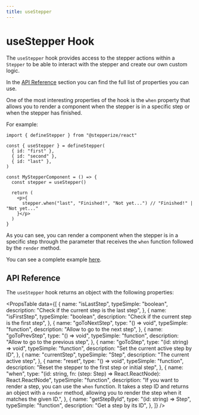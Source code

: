 ```yaml
---
title: useStepper
---
```



# useStepper Hook

The `useStepper` hook provides access to the stepper actions within a `Stepper` to be able to interact with the stepper and create our own custom logic.

In the [API Reference](#api-reference) section you can find the full list of properties you can use.

One of the most interesting properties of the hook is the `when` property that allows you to render a component when the stepper is in a specific step or when the stepper has finished.

For example:

```tsx
import { defineStepper } from "@stepperize/react"

const { useStepper } = defineStepper(
  { id: "first" },
  { id: "second" },
  { id: "last" },
)

const MyStepperComponent = () => {
  const stepper = useStepper()

  return (
    <p>{
      stepper.when("last", "Finished!", "Not yet...") // "Finished!" | "Not yet..."
    }</p>
  )
}
```

As you can see, you can render a component when the stepper is in a specific step through the parameter that receives the `when` function followed by the `render` method.

You can see a complete example [here](our-first-stepper.mdx).

## API Reference

The `useStepper` hook returns an object with the following properties:

<PropsTable
  data={[
    {
      name: "isLastStep",
      typeSimple: "boolean",
      description: "Check if the current step is the last step",
    },
    {
      name: "isFirstStep",
      typeSimple: "boolean",
      description: "Check if the current step is the first step",
    },
    {
      name: "goToNextStep",
      type: "() => void",
      typeSimple: "function",
      description: "Allow to go to the next step",
    },
    {
      name: "goToPrevStep",
      type: "() => void",
      typeSimple: "function",
      description: "Allow to go to the previous step",
    },
    {
      name: "goToStep",
      type: "(id: string) => void",
      typeSimple: "function",
      description: "Set the current active step by ID",
    },
    {
      name: "currentStep",
      typeSimple: "Step",
      description: "The current active step",
    },
    {
      name: "reset",
      type: "() => void",
      typeSimple: "function",
      description: "Reset the stepper to the first step or initial step",
    },
    {
      name: "when",
      type: "(id: string, fn: (step: Step) => React.ReactNode): React.ReactNode",
      typeSimple: "function",
      description: "If you want to render a step, you can use the `when` function. It takes a step ID and returns an object with a `render` method, allowing you to render the step when it matches the given ID.",
    },
    {
      name: "getStepById",
      type: "(id: string) => Step",
      typeSimple: "function",
      description: "Get a step by its ID",
    },
  ]}
/>